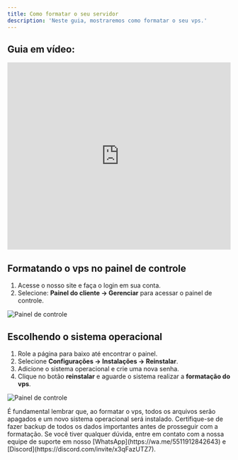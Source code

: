 ```yaml
---
title: Como formatar o seu servidor
description: 'Neste guia, mostraremos como formatar o seu vps.'
---
```


## Guia em vídeo:
<iframe
  width="100%"
  height="422"
  src="https://www.youtube.com/embed/WNxyPHEOarU?si=3qYw5Lb4Fif20obz&amp;start=72"
  title="YouTube video player"
  frameborder="0"
  allow="accelerometer; autoplay; clipboard-write; encrypted-media; gyroscope; picture-in-picture"
  allowfullscreen
></iframe>

## Formatando o vps no painel de controle
1. Acesse o nosso site e faça o login em sua conta. 
2. Selecione: **Painel do cliente -> Gerenciar** para acessar o painel de controle.

<img
  className="block"
  src="/images/painel-de-controle.png"
  alt="Painel de controle"
/>

## Escolhendo o sistema operacional

1. Role a página para baixo até encontrar o painel.
2. Selecione **Configurações -> Instalações ->  Reinstalar**.
3. Adicione o sistema operacional e crie uma nova senha.
5. Clique no botão **reinstalar** e aguarde o sistema realizar a **formatação do vps**.

<img
  className="block"
  src="/images/vps-formatar.png"
  alt="Painel de controle"
/>

<Warning>
É fundamental lembrar que, ao formatar o vps, todos os arquivos serão apagados e um novo sistema operacional será instalado. Certifique-se de fazer backup de todos os dados importantes antes de prosseguir com a formatação.
</Warning>

<Check>
Se você tiver qualquer dúvida, entre em contato com a nossa equipe de suporte
em nosso [WhatsApp](https://wa.me/5511912842643) 
e [Discord](https://discord.com/invite/x3qFazUTZ7).
</Check>